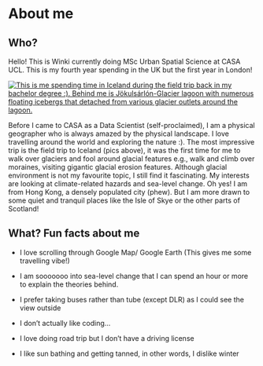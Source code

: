 # About me

## Who?

Hello! This is Winki currently doing MSc Urban Spatial Science at CASA UCL. This is my fourth year spending in the UK but the first year in London!

[![This is me spending time in Iceland during the field trip back in my bachelor degree :). Behind me is Jökulsárlón-Glacier lagoon with numerous floating icebergs that detached from various glacier outlets around the lagoon.](images/iceland.png)](pics-of-me)

Before I came to CASA as a Data Scientist (self-proclaimed), I am a physical geographer who is always amazed by the physical landscape. I love travelling around the world and exploring the nature :). The most impressive trip is the field trip to Iceland (pics above), it was the first time for me to walk over glaciers and fool around glacial features e.g., walk and climb over moraines, visiting gigantic glacial erosion features. Although glacial environment is not my favourite topic, I still find it fascinating. My interests are looking at climate-related hazards and sea-level change. Oh yes! I am from Hong Kong, a densely populated city (phew). But I am more drawn to some quiet and tranquil places like the Isle of Skye or the other parts of Scotland! 

## What? Fun facts about me

-   I love scrolling through Google Map/ Google Earth (This gives me some travelling vibe!)

-   I am sooooooo into sea-level change that I can spend an hour or more to explain the theories behind. 

-   I prefer taking buses rather than tube (except DLR) as I could see the view outside

-   I don't actually like coding...

-   I love doing road trip but I don't have a driving license

-   I like sun bathing and getting tanned, in other words, I dislike winter
